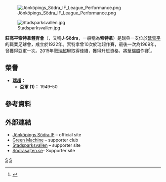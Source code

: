{{noteTA|G1=Football
|1=zh-hk:莊高平索特拿;zh-hans:南延雪平;
|2=zh-hk:索特拿;zh-hans:南延雪平;
}}
{{Infobox football club
| clubname   = 索特拿<br /> Jönköpings Södra IF
| image      = J-sodra if.png
| fullname   = Jönköpings Södra<br />Idrottsförening
| nickname   = ''J-Södra''（J-南）
| founded    = {{Start date and years ago|1922|12|09|df=y}}
| ground     = [[瑞典公園球場|瑞典公園球場]]，[[延雪平|延雪平]]
| capacity   = 5,500
| chairman   = Mats Tidstrand
| manager    = Christer Persson
| league     = [[瑞典足球超甲級聯賽|瑞典足球超甲級聯賽]]
| season     = 2021
| position   = 瑞超甲，第 11 位
| pattern_la1=
| pattern_b1=
| pattern_ra1=
| leftarm1=337733
| body1=337733
| rightarm1=337733
| shorts1=FFFFFF
| socks1=FFFFFF
| pattern_la2=
| pattern_b2=
| pattern_ra2=
| leftarm2=FFFF00
| body2=FFFF00
| rightarm2=FFFF00
| shorts2=FFFFFF
| socks2=FFFFFF
}}
[[File:Jönköpings_Södra_IF_League_Performance.png|thumb]]

[[Image:Stadsparksvallen.jpg|thumb]]

'''莊高平索特拿體育會'''（{{lang-sv|Jönköpings Södra IF}}，又稱'''J-Södra'''，一般稱為'''索特拿'''）是瑞典一支位於[[延雪平|延雪平]]的職業足球會，成立於1922年。索特拿曾10次於瑞超作賽，最後一次為1969年，曾獲得亞軍一次。2015年戰[[瑞超甲|瑞超甲]]取得佳績，獲得升班資格，將至[[瑞超|瑞超]]作賽<ref>{{cite web|url=http://www.jp.se/article/j-sodra-klart-for-allsvenskan/|title=J-Södra klart för allsvenskan|publisher=Jönköpings-Posten|author=Patrik Sjöblom|language=sv|date=17 October 2015|accessdate=17 October 2015|archive-url=https://web.archive.org/web/20160304185920/http://www.jp.se/article/j-sodra-klart-for-allsvenskan/|archive-date=2016-03-04|dead-url=yes}}</ref>。

== 榮譽 ==
* '''[[瑞典足球超级联赛|瑞超]]：'''
** '''亞軍 (1)：''' 1949–50

== 參考資料 ==
{{Reflist}}

== 外部連結 ==
{{Commons category-inline|Jönköpings Södra IF}}
* [http://www.j-sodra.se/ Jönköpings Södra IF] – official site
* [https://web.archive.org/web/20071008085236/http://green-machine.se/ Green Machine] – supporter club
* [http://www.svenskafans.com/fotboll/jsodra/ Stadsparksvallen] – supporter site
* [http://www.sodrasajten.se/ Södrasajten.se]- Supporter site

{{瑞典足球超級聯賽}}

[[Category:1922年建立的足球俱樂部|S]]
[[Category:瑞典足球俱樂部|S]]